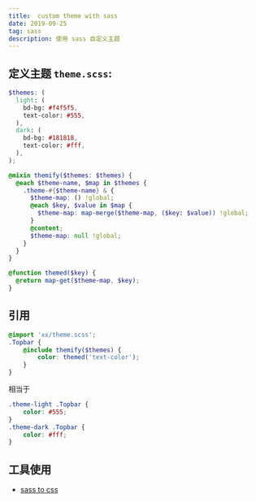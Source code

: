```yaml
---
title:  custom theme with sass
date: 2019-09-25
tag: sass
description: 使用 sass 自定义主题
---
```


## 定义主题 `theme.scss`:
```scss
$themes: (
  light: (
    bd-bg: #f4f5f5,
    text-color: #555,
  ),
  dark: (
    bd-bg: #181818,
    text-color: #fff,
  ),
);

@mixin themify($themes: $themes) {
  @each $theme-name, $map in $themes {
    .theme-#{$theme-name} & {
      $theme-map: () !global;
      @each $key, $value in $map {
        $theme-map: map-merge($theme-map, ($key: $value)) !global;
      }
      @content;
      $theme-map: null !global;
    }
  }
}

@function themed($key) {
  @return map-get($theme-map, $key);
}
```

## 引用
```scss
@import 'xx/theme.scss';
.Topbar {
	@include themify($themes) {
		color: themed('text-color');
	}
}
```
相当于
```scss
.theme-light .Topbar {
	color: #555;
}
.theme-dark .Topbar {
	color: #fff;
}
```

## 工具使用
- [sass to css](https://www.sassmeister.com/)